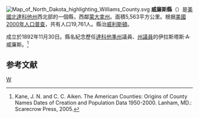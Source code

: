 {{noteTA
|T=zh-hans:威廉斯县 (北达科他州);zh-hk:威廉斯縣 (北達科他州);zh-tw:威廉斯郡 (北達科他州);
}}

{{Otheruses|威廉斯縣|subject=美國北達科他州的一個縣|other=同名的縣}}
[[File:Map_of_North_Dakota_highlighting_Williams_County.svg|right]]
'''威廉斯縣'''（{{lang-en|Williams County}}）是[[美國|美國]][[北達科他州|北達科他州]]西北部的一個縣，西鄰[[蒙大拿州|蒙大拿州]]。面積5,563平方公里。根据[[美國2000年人口普查|美國2000年人口普查]]，共有人口19,761人。縣治[[威利斯頓_(北達科他州)|威利斯頓]]。

成立於1892年11月30日。縣名紀念歷任[[達科他準州|達科他準州]]議員、[[北達科他州州議會|州議員]]的伊拉斯塔斯·A·威廉斯。<ref>Kane, J. N. and C. C. Aiken. The American Counties: Origins of County Names Dates of Creation and Population Data 1950-2000. Lanham, MD.: Scarecrow Press, 2005.</ref>

==参考文献==
<div class="references-small">
<references />
</div>
[[Category:北达科他州行政区划|W]]